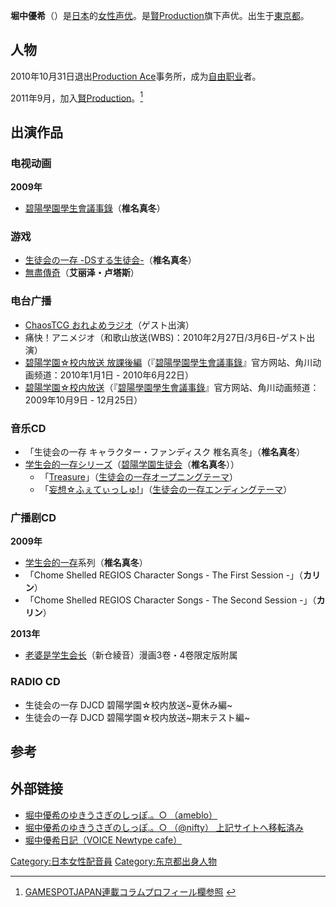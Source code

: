 {{配音員
|名字= 堀中 優希
|圖像= 
|尺寸= 
|說明= 
|藝名= 
|英文名= 
|本名= 
|暱稱= {{lang|ja|ゆっきぃ、ゆっきー}}
|配偶= 
|出生地= {{JPN}}・[[東京都|東京都]]
|出身地=
|血型= [[AB型|AB型]]
|生年= 
|生月= 8
|生日= 18
|歿年= 
|歿月= 
|歿日= 
|所屬= [[賢Production|賢Production]]
|任職紀錄= 2009年- 
|出道作= 椎名真冬（[[碧陽學園學生會議事錄|碧陽學園學生會議事錄]]）
|代表作= 
|網站=
|其他= 
}}
{{Japanese|japanese=堀中 優希|kana=ほりなか ゆき|romaji=Horinaka Yuki}}
'''堀中優希'''（{{bd||8月18日}}）是[[日本|日本]]的[[女性|女性]][[声优|声优]]。是[[賢Production|賢Production]]旗下声优。出生于[[東京都|東京都]]。

==人物==
2010年10月31日退出[[Production_Ace|Production Ace]]事务所，成为[[自由职业|自由职业]]者。

2011年9月，加入[[賢Production|賢Production]]。<ref>[http://japan.gamespot.com/ps/news/35006573/ GAMESPOTJAPAN連載コラムプロフィール欄参照] {{webarchive|url=https://web.archive.org/web/20111101203316/http://japan.gamespot.com/ps/news/35006573/ |date=2011-11-01 }}</ref>

==出演作品==

===电视动画===
'''2009年'''
* [[碧陽學園學生會議事錄|碧陽學園學生會議事錄]]（'''椎名真冬'''）

===游戏===
* [[碧陽學園學生會議事錄|生徒会の一存 -DSする生徒会-]]（'''椎名真冬'''）
* [[無盡傳奇|無盡傳奇]]（'''艾丽泽・卢塔斯'''）

=== 电台广播 ===
* [[ChaosTCG_おれよめラジオ|ChaosTCG おれよめラジオ]]（ゲスト出演）
* 痛快！アニメジオ（和歌山放送(WBS)：2010年2月27日/3月6日-ゲスト出演）
* [[碧陽學園學生會議事錄|碧陽学園☆校内放送 放課後編]]（『[[碧陽學園學生會議事錄|碧陽學園學生會議事錄]]』官方网站、角川动画频道：2010年1月1日 - 2010年6月22日）
* [[碧陽學園學生會議事錄|碧陽学園☆校内放送]]（『[[碧陽學園學生會議事錄|碧陽學園學生會議事錄]]』官方网站、角川动画频道：2009年10月9日 - 12月25日）

=== 音乐CD ===
* 「生徒会の一存 キャラクター・ファンディスク 椎名真冬」（'''椎名真冬'''）
* [[学生会的一存|学生会的一存]]シリーズ（[[碧陽学園生徒会|碧陽学園生徒会]]（'''椎名真冬'''））
**「[[Treasure|Treasure]]」（[[生徒会の一存|生徒会の一存]]オープニングテーマ）
**「[[妄想☆ふぇてぃっしゅ!|妄想☆ふぇてぃっしゅ!]]」（[[生徒会の一存|生徒会の一存]]エンディングテーマ）

=== 广播剧CD ===
'''2009年'''
*[[学生会的一存|学生会的一存]]系列（'''椎名真冬'''）
*「Chome Shelled REGIOS Character Songs - The First Session -」（'''カリン'''）
*「Chome Shelled REGIOS Character Songs - The Second Session -」（'''カリン'''）

'''2013年'''
*[[我老婆是學生會長！|老婆是学生会长]]（新仓綾音）漫画3卷・4卷限定版附属

=== RADIO CD ===
*生徒会の一存 DJCD 碧陽学園☆校内放送~夏休み編~
*生徒会の一存 DJCD 碧陽学園☆校内放送~期末テスト編~

==参考==
{{Reflist}}

== 外部链接 ==
* [http://ameblo.jp/momoiroyukiusa/ 堀中優希のゆきうさぎのしっぽ.。○ （ameblo）] {{Wayback|url=http://ameblo.jp/momoiroyukiusa/ |date=20181208122855 }}  {{ja}}
* [http://momoiroyukiusa.cocolog-nifty.com/blog/ 堀中優希のゆきうさぎのしっぽ.。○ （@nifty） 上記サイトへ移転済み] {{Wayback|url=http://momoiroyukiusa.cocolog-nifty.com/blog/ |date=20190510162916 }} {{ja}}
* [https://web.archive.org/web/20110928170446/http://voncafe.jp/users/608 堀中優希日記（VOICE Newtype cafe）] {{ja}}

{{DEFAULTSORT:Horinaka Yuki}}
[[Category:日本女性配音員|Category:日本女性配音員]]
[[Category:东京都出身人物|Category:东京都出身人物]]